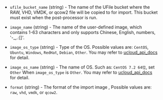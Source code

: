 <!-- Code generated from the comments of the Config struct in post-processor/ucloud-import/post-processor.go; DO NOT EDIT MANUALLY -->

- `ufile_bucket_name` (string) - The name of the UFile bucket where the RAW, VHD, VMDK, or qcow2 file will be copied to for import.
   This bucket must exist when the post-processor is run.

- `image_name` (string) - The name of the user-defined image, which contains 1-63 characters and only
  supports Chinese, English, numbers, '-\_,.:[]'.

- `image_os_type` (string) - Type of the OS. Possible values are: `CentOS`, `Ubuntu`, `Windows`, `RedHat`, `Debian`, `Other`.
  You may refer to [ucloud_api_docs](https://docs.ucloud.cn/api/uhost-api/import_custom_image) for detail.

- `image_os_name` (string) - The name of OS. Such as: `CentOS 7.2 64位`, set `Other` When `image_os_type` is `Other`.
  You may refer to [ucloud_api_docs](https://docs.ucloud.cn/api/uhost-api/import_custom_image) for detail.

- `format` (string) - The format of the import image , Possible values are: `raw`, `vhd`, `vmdk`, or `qcow2`.

<!-- End of code generated from the comments of the Config struct in post-processor/ucloud-import/post-processor.go; -->
